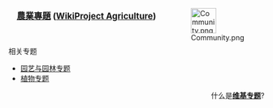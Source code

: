<div style="float:right;margin-left:0.9em">[[Image:Community.png|50px]]</div>

<b><big><center>[[WikiProject:農業|農業專題]]  ([[:en:Wikipedia:WikiProject_Agriculture|WikiProject Agriculture]])</center></big></b><br>

;相关专题
*[[WikiProject:园艺与园林|园艺与园林专题]]
*[[WikiProject:植物|植物专题]]
<div align=right>
什么是'''[[Wikipedia:专题|维基专题]]'''?
</div>